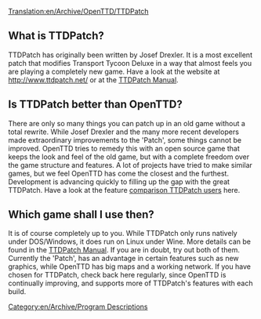 [[Translation:en/Archive/OpenTTD/TTDPatch]]

==What is TTDPatch?==
TTDPatch has originally been written by Josef Drexler. It is a most excellent patch that modifies Transport Tycoon Deluxe in a way that almost feels you are playing a completely new game. Have a look at the website at http://www.ttdpatch.net/ or at the [http://wiki.ttdpatch.net/tiki-index.php TTDPatch Manual].

==Is TTDPatch better than OpenTTD?==
There are only so many things you can patch up in an old game without a total rewrite. While Josef Drexler and the many more recent developers made extraordinary improvements to the 'Patch', some things cannot be improved. 
OpenTTD tries to remedy this with an open source game that keeps the look and feel of the old game, but with a complete freedom over the game structure and features. A lot of projects have tried to make similar games, but we feel OpenTTD has come the closest and the furthest. Development is advancing quickly to filling up the gap with the great TTDPatch. Have a look at the feature [[en/Archive/OpenTTD/Comparison of OpenTTD and TTDPatch features|comparison TTDPatch users]] here.

==Which game shall I use then?==
It is of course completely up to you. While TTDPatch only runs natively under DOS/Windows, it does run on Linux under Wine. More details can be found in the [http://wiki.ttdpatch.net/tiki-index.php?page=TTDonLinux TTDPatch Manual]. If you are in doubt, try out both of them. Currently the 'Patch', has an advantage in certain features such as new graphics, while OpenTTD has big maps and a working network. If you have chosen for TTDPatch, check back here regularly, since OpenTTD is continually improving, and supports more of TTDPatch's features with each build.
[[Category:en/Archive/Program Descriptions]]